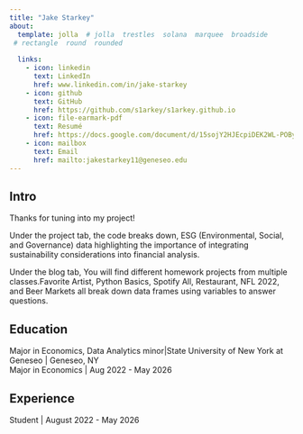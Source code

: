 ```yaml
---
title: "Jake Starkey" 
about:
  template: jolla  # jolla  trestles  solana  marquee  broadside
 # rectangle  round  rounded
  
  links:
    - icon: linkedin
      text: LinkedIn
      href: www.linkedin.com/in/jake-starkey
    - icon: github
      text: GitHub
      href: https://github.com/s1arkey/s1arkey.github.io
    - icon: file-earmark-pdf
      text: Resumé
      href: https://docs.google.com/document/d/15sojY2HJEcpiDEK2WL-POByNcfqoqChHzmspWYrHfjY/edit?tab=t.0
    - icon: mailbox
      text: Email
      href: mailto:jakestarkey11@geneseo.edu
---
```

## Intro

Thanks for tuning into my project!

Under the project tab, the code breaks down, ESG (Environmental, Social, and Governance) data highlighting the importance of integrating sustainability considerations into financial analysis.

Under the blog tab, You will find different homework projects from multiple classes.Favorite Artist, Python Basics, Spotify All, Restaurant, NFL 2022, and Beer Markets all break down data frames using variables to answer questions.

## Education

Major in Economics, Data Analytics minor\|State University of New York at Geneseo \| Geneseo, NY <br> Major in Economics \| Aug 2022 - May 2026 <br>

## Experience

Student \| August 2022 - May 2026
